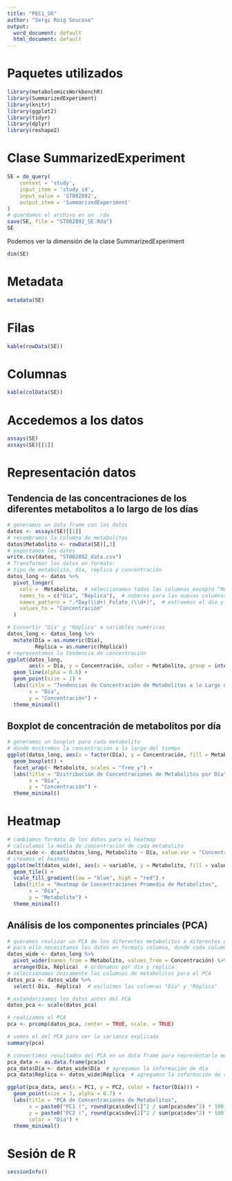 ```yaml
---
title: "PEC1_SR"
author: "Sergi Roig Soucase"
output:
  word_document: default
  html_document: default
---
```


# Paquetes utilizados

```r
library(metabolomicsWorkbenchR)
library(SummarizedExperiment)
library(knitr)
library(ggplot2)
library(tidyr)
library(dplyr)
library(reshape2)
```


# Clase SummarizedExperiment

```r
SE = do_query(
    context = 'study',
    input_item = 'study_id',
    input_value = 'ST002892',
    output_item = 'SummarizedExperiment'
)
# guardamos el archivo en un .rda
save(SE, file = "ST002892_SE.Rda")
SE
```

Podemos ver la dimensión de la clase SummarizedExperiment

```r
dim(SE)
```


# Metadata

```r
metadata(SE)
```

# Filas 
```r
kable(rowData(SE))
```
# Columnas

```r
kable(colData(SE))
```

# Accedemos a los datos

```r
assays(SE)
assays(SE)[[1]]
```

# Representación datos

## Tendencia de las concentraciones de los diferentes metabolitos a lo largo de los días

```r
# generamos un data frame con los datos
datos <- assays(SE)[[1]]
# renombramos la columna de metabolitos
datos$Metabolito <- rowData(SE)[,3]
# exportamos los datos
write.csv(datos, "ST002892_data.csv")
# Transformar los datos en formato:
# tipo de metabolito, día, réplica y concentración
datos_long <- datos %>%
  pivot_longer(
    cols = -Metabolito,  # seleccionamos todas las columnas excepto "Metabolito"
    names_to = c("Día", "Réplica"),  # nobmres para las nuevas columnas
    names_pattern = ".*Day(\\d+)_Folate_(\\d+)",  # extraemos el día y réplica del nombre original
    values_to = "Concentración"
  )

# Convertir "Día" y "Réplica" a variables numéricas
datos_long <- datos_long %>%
  mutate(Día = as.numeric(Día),
         Réplica = as.numeric(Réplica))
# representamos la tendencia de concentración
ggplot(datos_long, 
       aes(x = Día, y = Concentración, color = Metabolito, group = interaction(Metabolito, Réplica))) +
  geom_line(alpha = 0.6) +
  geom_point(size = 1) +
  labs(title = "Tendencias de Concentración de Metabolitos a lo Largo del Tiempo",
       x = "Día",
       y = "Concentración") +
  theme_minimal()
```


## Boxplot de concentración de metabolitos por día  

```r
# generamos un boxplot para cada metabolito
# donde mostremos la concentración a lo largo del tiempo
ggplot(datos_long, aes(x = factor(Día), y = Concentración, fill = Metabolito)) +
  geom_boxplot() +
  facet_wrap(~ Metabolito, scales = "free_y") +
  labs(title = "Distribución de Concentraciones de Metabolitos por Día",
       x = "Día",
       y = "Concentración") +
  theme_minimal()
```
# Heatmap 

```r
# cambiamos formato de los datos para el heatmap
# calculamos la media de concentración de cada metabolito
datos_wide <- dcast(datos_long, Metabolito ~ Día, value.var = "Concentración", fun.aggregate = mean)
# creamos el heatmap
ggplot(melt(datos_wide), aes(x = variable, y = Metabolito, fill = value)) +
  geom_tile() +
  scale_fill_gradient(low = "blue", high = "red") +
  labs(title = "Heatmap de Concentraciones Promedio de Metabolitos",
       x = "Día",
       y = "Metabolito") +
  theme_minimal()
```

## Análisis de los componentes princiales (PCA)

```r
# queremos realizar un PCA de los diferentes metabolitos a diferentes días
# para ello necesitamso los datos en formato columna, donde cada columna sea una condición, y hay dos primeras columnas con el día y la réplica
datos_wide <- datos_long %>%
  pivot_wider(names_from = Metabolito, values_from = Concentración) %>%
  arrange(Día, Réplica)  # ordenamos por día y réplica
# seleccionamos únicamente las columnas de metabolitos para el PCA
datos_pca <- datos_wide %>%
  select(-Día, -Réplica)  # excluímos las columnas "Día" y "Réplica"

# estandarizamos los datos antes del PCA 
datos_pca <- scale(datos_pca)

# realizamos el PCA
pca <- prcomp(datos_pca, center = TRUE, scale. = TRUE)

# vemos el del PCA para ver la varianza explicada
summary(pca)

# convertimos resultados del PCA en un data frame para representarlo mediante ggplot2
pca_data <- as.data.frame(pca$x)
pca_data$Día <- datos_wide$Día  # agregamos la información de día
pca_data$Réplica <- datos_wide$Réplica  # agregamos la información de réplica
```
```r
ggplot(pca_data, aes(x = PC1, y = PC2, color = factor(Día))) +
  geom_point(size = 3, alpha = 0.7) +
  labs(title = "PCA de Concentraciones de Metabolitos",
       x = paste0("PC1 (", round(pca$sdev[1]^2 / sum(pca$sdev^2) * 100, 1), "% varianza)"),
       y = paste0("PC2 (", round(pca$sdev[2]^2 / sum(pca$sdev^2) * 100, 1), "% varianza)"),
       color = "Día") +
  theme_minimal()
```

# Sesión de R

```r
sessionInfo()
```

